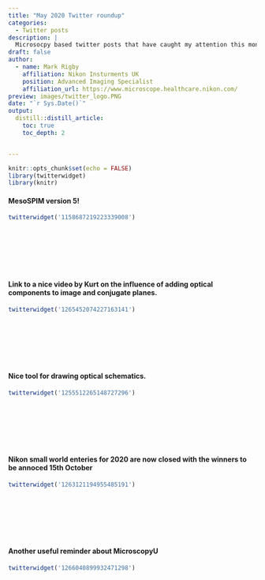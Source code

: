 ```yaml
---
title: "May 2020 Twitter roundup"
categories:
  - Twitter posts
description: |
  Microsocpy based twitter posts that have caught my attention this month
draft: false
author:
  - name: Mark Rigby 
    affiliation: Nikon Insturments UK
    position: Advanced Imaging Specialist
    affiliation_url: https://www.microscope.healthcare.nikon.com/
preview: images/twitter_logo.PNG
date: "`r Sys.Date()`"
output:
  distill::distill_article:
    toc: true
    toc_depth: 2


---
```


```r

knitr::opts_chunk$set(echo = FALSE)
library(twitterwidget)
library(knitr)

```


#### MesoSPIM version 5!  


```r

twitterwidget('1158687219223339008')

```
<br>
<br>
<br>
<br>
<br>

#### Link to a nice video by Kurt on the influence of adding optical components to image and conjugate planes.  


```r

twitterwidget('1265452074227163141')

```
<br>
<br>
<br>
<br>
<br>


#### Nice tool for drawing optical schematics.  


```r

twitterwidget('1255512265148727296')

```
<br>
<br>
<br>
<br>
<br>

#### Nikon small world enteries for 2020 are now closed with the winners to be annoced 15th October  


```r

twitterwidget('1263121194955485191')

```
<br>
<br>
<br>
<br>
<br>

#### Another useful reminder about MicroscopyU

```r

twitterwidget('1266040899932471298')

```
